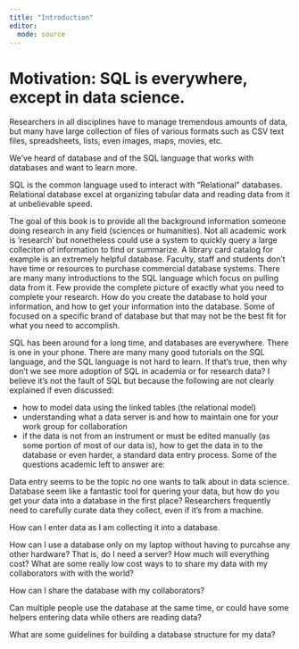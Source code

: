 ```yaml
---
title: "Introduction"
editor: 
  mode: source
---
```


# Motivation: SQL is everywhere, except in data science.

Researchers in all disciplines have to manage tremendous amounts of data, but many have large collection of files of various formats such as CSV text files, spreadsheets, lists, even images, maps, movies, etc.

We've heard of database and of the SQL language that works with databases and want to learn more.

SQL is the common language used to interact with "Relational" databases. Relational database excel at organizing tabular data and reading data from it at unbelievable speed.

The goal of this book is to provide all the background information someone doing research in any field (sciences or humanities). Not all academic work is 'research' but nonetheless could use a system to quickly query a large colleciton of information to find or summarize. A library card catalog for example is an extremely helpful database. Faculty, staff and students don't have time or resources to purchase commercial database systems. There are many many introductions to the SQL language which focus on pulling data from it. Few provide the complete picture of exactly what you need to complete your research. How do you create the database to hold your information, and how to get your information into the database. Some of focused on a specific brand of database but that may not be the best fit for what you need to accomplish.

SQL has been around for a long time, and databases are everywhere. There is one in your phone. There are many many good tutorials on the SQL language, and the SQL language is not hard to learn. If that's true, then why don't we see more adoption of SQL in academia or for research data? I believe it's not the fault of SQL but because the following are not clearly explained if even discussed:

-   how to model data using the linked tables (the relational model)
-   understanding what a data server is and how to maintain one for your work group for collaboration
-   if the data is not from an instrument or must be edited manually (as some portion of most of our data is), how to get the data in to the database or even harder, a standard data entry process. Some of the questions academic left to answer are:

Data entry seems to be the topic no one wants to talk about in data science. Database seem like a fantastic tool for quering your data, but how do you get your data into a database in the first place? Researchers frequently need to carefully curate data they collect, even if it's from a machine.

How can I enter data as I am collecting it into a database.

How can I use a database only on my laptop without having to purcahse any other hardware? That is, do I need a server? How much will everything cost? What are some really low cost ways to to share my data with my collaborators with with the world?

How can I share the database with my collaborators?

Can multiple people use the database at the same time, or could have some helpers entering data while others are reading data?

What are some guidelines for building a database structure for my data?
